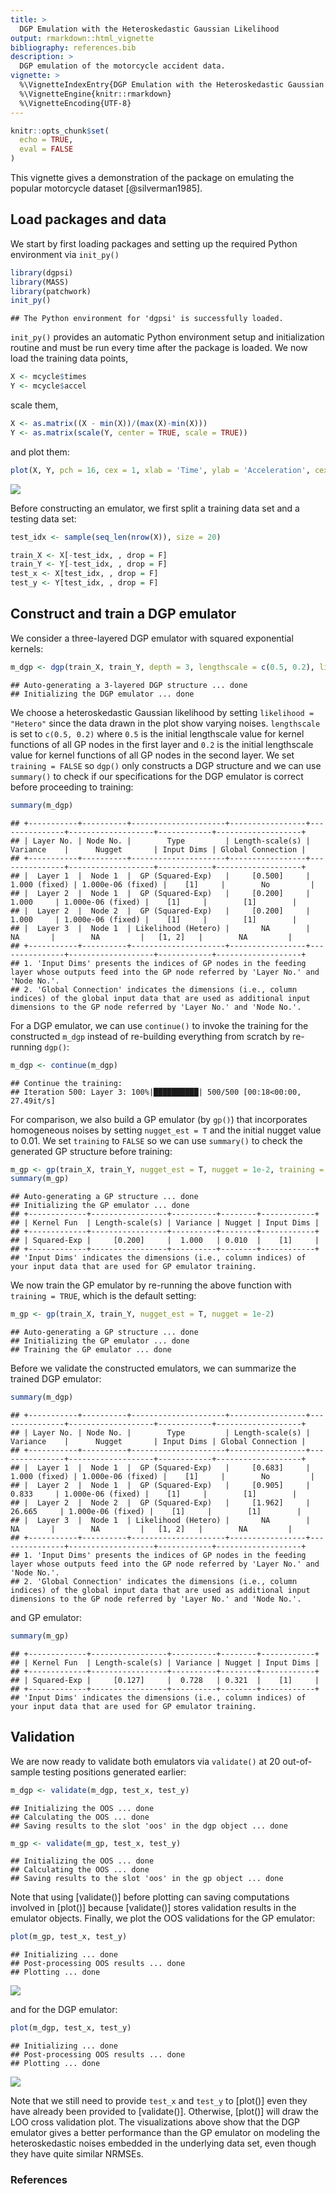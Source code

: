```yaml
---
title: >
  DGP Emulation with the Heteroskedastic Gaussian Likelihood 
output: rmarkdown::html_vignette
bibliography: references.bib 
description: >
  DGP emulation of the motorcycle accident data.
vignette: >
  %\VignetteIndexEntry{DGP Emulation with the Heteroskedastic Gaussian Likelihood}
  %\VignetteEngine{knitr::rmarkdown}
  %\VignetteEncoding{UTF-8}
---
```


```r
knitr::opts_chunk$set(
  echo = TRUE,
  eval = FALSE
)
```

This vignette gives a demonstration of the package on emulating the popular motorcycle dataset [@silverman1985].

## Load packages and data

We start by first loading packages and setting up the required Python environment via `init_py()` 

```r
library(dgpsi)
library(MASS)
library(patchwork)
init_py()
```

```
## The Python environment for 'dgpsi' is successfully loaded.
```

`init_py()` provides an automatic Python environment setup and initialization routine and must be run every time after the package is loaded. We now load the training data points,

```r
X <- mcycle$times
Y <- mcycle$accel
```

scale them,

```r
X <- as.matrix((X - min(X))/(max(X)-min(X)))
Y <- as.matrix(scale(Y, center = TRUE, scale = TRUE))
```

and plot them:

```r
plot(X, Y, pch = 16, cex = 1, xlab = 'Time', ylab = 'Acceleration', cex.axis = 1.3, cex.lab = 1.3)
```

![](images/motorcycle_data.png)

Before constructing an emulator, we first split a training data set and a testing data set:

```r
test_idx <- sample(seq_len(nrow(X)), size = 20)

train_X <- X[-test_idx, , drop = F]
train_Y <- Y[-test_idx, , drop = F]
test_x <- X[test_idx, , drop = F]
test_y <- Y[test_idx, , drop = F]
```

## Construct and train a DGP emulator

We consider a three-layered DGP emulator with squared exponential kernels:

```r
m_dgp <- dgp(train_X, train_Y, depth = 3, lengthscale = c(0.5, 0.2), likelihood = "Hetero", training = FALSE)
```

```
## Auto-generating a 3-layered DGP structure ... done
## Initializing the DGP emulator ... done
```

We choose a heteroskedastic Gaussian likelihood by setting `likelihood = "Hetero"` since the data drawn in the plot show varying noises. `lengthscale` is set to `c(0.5, 0.2)` where `0.5` is the initial lengthscale value for kernel functions of all GP nodes in the first layer and `0.2` is the initial lengthscale value for kernel functions of all GP nodes in the second layer. We set `training = FALSE` so `dgp()` only constructs a DGP structure and we can use `summary()` to check if our specifications for the DGP emulator is correct before proceeding to training:

```r
summary(m_dgp)
```

```
## +-----------+----------+---------------------+-----------------+---------------+-------------------+------------+-------------------+
## | Layer No. | Node No. |        Type         | Length-scale(s) |   Variance    |      Nugget       | Input Dims | Global Connection |
## +-----------+----------+---------------------+-----------------+---------------+-------------------+------------+-------------------+
## |  Layer 1  |  Node 1  |  GP (Squared-Exp)   |     [0.500]     | 1.000 (fixed) | 1.000e-06 (fixed) |    [1]     |        No         |
## |  Layer 2  |  Node 1  |  GP (Squared-Exp)   |     [0.200]     |     1.000     | 1.000e-06 (fixed) |    [1]     |        [1]        |
## |  Layer 2  |  Node 2  |  GP (Squared-Exp)   |     [0.200]     |     1.000     | 1.000e-06 (fixed) |    [1]     |        [1]        |
## |  Layer 3  |  Node 1  | Likelihood (Hetero) |       NA        |      NA       |        NA         |   [1, 2]   |        NA         |
## +-----------+----------+---------------------+-----------------+---------------+-------------------+------------+-------------------+
## 1. 'Input Dims' presents the indices of GP nodes in the feeding layer whose outputs feed into the GP node referred by 'Layer No.' and 'Node No.'.
## 2. 'Global Connection' indicates the dimensions (i.e., column indices) of the global input data that are used as additional input dimensions to the GP node referred by 'Layer No.' and 'Node No.'.
```

For a DGP emulator, we can use `continue()` to invoke the training for the constructed `m_dgp` instead of re-building everything from scratch by re-running `dgp()`:

```r
m_dgp <- continue(m_dgp)
```

```
## Continue the training:
## Iteration 500: Layer 3: 100%|██████████| 500/500 [00:18<00:00, 27.49it/s]
```

For comparison, we also build a GP emulator (by `gp()`) that incorporates homogeneous noises by setting `nugget_est = T` and the initial nugget value to $0.01$. We set `training` to `FALSE` so we can use `summary()` to check the generated GP structure before training:

```r
m_gp <- gp(train_X, train_Y, nugget_est = T, nugget = 1e-2, training = FALSE)
summary(m_gp)
```

```
## Auto-generating a GP structure ... done
## Initializing the GP emulator ... done
## +-------------+-----------------+----------+--------+------------+
## | Kernel Fun  | Length-scale(s) | Variance | Nugget | Input Dims |
## +-------------+-----------------+----------+--------+------------+
## | Squared-Exp |     [0.200]     |  1.000   | 0.010  |    [1]     |
## +-------------+-----------------+----------+--------+------------+
## 'Input Dims' indicates the dimensions (i.e., column indices) of your input data that are used for GP emulator training.
```

We now train the GP emulator by re-running the above function with `training = TRUE`, which is the default setting:

```r
m_gp <- gp(train_X, train_Y, nugget_est = T, nugget = 1e-2)
```

```
## Auto-generating a GP structure ... done
## Initializing the GP emulator ... done
## Training the GP emulator ... done
```

Before we validate the constructed emulators, we can summarize the trained DGP emulator:

```r
summary(m_dgp)
```

```
## +-----------+----------+---------------------+-----------------+---------------+-------------------+------------+-------------------+
## | Layer No. | Node No. |        Type         | Length-scale(s) |   Variance    |      Nugget       | Input Dims | Global Connection |
## +-----------+----------+---------------------+-----------------+---------------+-------------------+------------+-------------------+
## |  Layer 1  |  Node 1  |  GP (Squared-Exp)   |     [0.683]     | 1.000 (fixed) | 1.000e-06 (fixed) |    [1]     |        No         |
## |  Layer 2  |  Node 1  |  GP (Squared-Exp)   |     [0.905]     |     0.833     | 1.000e-06 (fixed) |    [1]     |        [1]        |
## |  Layer 2  |  Node 2  |  GP (Squared-Exp)   |     [1.962]     |    26.665     | 1.000e-06 (fixed) |    [1]     |        [1]        |
## |  Layer 3  |  Node 1  | Likelihood (Hetero) |       NA        |      NA       |        NA         |   [1, 2]   |        NA         |
## +-----------+----------+---------------------+-----------------+---------------+-------------------+------------+-------------------+
## 1. 'Input Dims' presents the indices of GP nodes in the feeding layer whose outputs feed into the GP node referred by 'Layer No.' and 'Node No.'.
## 2. 'Global Connection' indicates the dimensions (i.e., column indices) of the global input data that are used as additional input dimensions to the GP node referred by 'Layer No.' and 'Node No.'.
```

and GP emulator:

```r
summary(m_gp)
```

```
## +-------------+-----------------+----------+--------+------------+
## | Kernel Fun  | Length-scale(s) | Variance | Nugget | Input Dims |
## +-------------+-----------------+----------+--------+------------+
## | Squared-Exp |     [0.127]     |  0.728   | 0.321  |    [1]     |
## +-------------+-----------------+----------+--------+------------+
## 'Input Dims' indicates the dimensions (i.e., column indices) of your input data that are used for GP emulator training.
```

## Validation

We are now ready to validate both emulators via `validate()` at 20 out-of-sample testing positions generated earlier:

```r
m_dgp <- validate(m_dgp, test_x, test_y)
```

```
## Initializing the OOS ... done
## Calculating the OOS ... done
## Saving results to the slot 'oos' in the dgp object ... done
```

```r
m_gp <- validate(m_gp, test_x, test_y)
```

```
## Initializing the OOS ... done
## Calculating the OOS ... done
## Saving results to the slot 'oos' in the gp object ... done
```

Note that using [validate()] before plotting can saving computations involved in [plot()] because [validate()] stores validation results in the emulator objects. Finally, we plot the OOS validations for the GP emulator:

```r
plot(m_gp, test_x, test_y)
```

```
## Initializing ... done
## Post-processing OOS results ... done
## Plotting ... done
```

![](images/motorcycle_gp_oos.png)

and for the DGP emulator:

```r
plot(m_dgp, test_x, test_y)
```

```
## Initializing ... done
## Post-processing OOS results ... done
## Plotting ... done
```

![](images/motorcycle_dgp_oos.png)

Note that we still need to provide `test_x` and `test_y` to [plot()] even they have already been provided to [validate()]. Otherwise, [plot()] will draw the LOO cross validation plot. The visualizations above show that the DGP emulator gives a better performance than the GP emulator on modeling the heteroskedastic noises embedded in the underlying data set, even though they have quite similar NRMSEs.

### References

